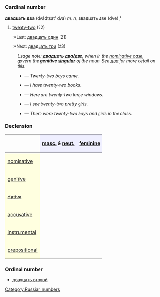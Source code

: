 =={{ru}}==
[[Category:Russian numbers]]
=== Cardinal number ===
'''[[двадцать]] [[два]]''' (dvádtsat’ dva) ''m, n'', двадцать [[две]] (dve) ''f''

#[[twenty-two]] (22)
#:*Last: [[двадцать один]] (21)
#:*Next: [[двадцать три]] (23)

:''Usage note: '''''двадцать два/две''''', when in the [[nominative case]], govern the '''genitive [[singular]]''' of the noun. See [[два]] for more detail on this.''
:*{{Unicode|Два́дцать два [[мальчик|ма́льчика]] [[приходить|пришли́]]}} — ''Twenty-two boys came.''
:*{{Unicode|[[У]] [[я|меня́]] [[быть|есть]] два́дцать две [[книга|кни́ги]]}} — ''I have twenty-two books.''
:*{{Unicode|[[Здесь]] два́дцать два [[большой|большы́х]] [[окно|окна́]]}} — ''Here are twenty-two large windows.''
:*{{Unicode|[[Я]] [[видеть|ви́жу]] два́дцать двух [[красивый|краси́вых]] [[девушка|де́вушек]]}} — ''I see twenty-two pretty girls.''
:*{{Unicode|[[В]] [[класс|кла́ссе]] [[быть|бы́ло]] два́дцать два [[мальчик|ма́льчика]] [[и]] [[девочка|де́вочки]]}} — ''There were twenty-two boys and girls in the class.''

===Declension===
{| border="1" cellpadding="4" cellspacing="0"
!
! style="background-color: #EFEFFF" align="center"|[[masculine|masc.]] & [[neuter|neut.]]
! style="background-color: #EFEFFF" align="center"|[[feminine]]
|-
! style="background-color: #FFFFE0" align="left"|[[nominative case|nominative]]
| align="center"|{{Unicode|два́дцать два}}
| align="center"|{{Unicode|два́дцать две}}
|-
! style="background-color: #FFFFE0" align="left"|[[genitive case|genitive]]
| align="center"|{{Unicode|два́дцать двух}}
| align="center"|{{Unicode|два́дцать двух}}
|-
! style="background-color: #FFFFE0" align="left"|[[dative case|dative]]
| align="center"|{{Unicode|два́дцать двум}}
| align="center"|{{Unicode|два́дцать двум}}
|-
! style="background-color: #FFFFE0" align="left"|[[accusative case|accusative]]
| align="center"|{{Unicode|два́дцать два, ∼ двух}}
| align="center"|{{Unicode|два́дцать две, ∼ двух}}
|-
! style="background-color: #FFFFE0" align="left"|[[instrumental case|instrumental]]
| align="center"|{{Unicode|два́дцать двумя́}}
| align="center"|{{Unicode|два́дцать двумя́}}
|-
! style="background-color: #FFFFE0" align="left"|[[prepositional case|prepositional]]
| align="center"|{{Unicode|о два́дцать двух}}
| align="center"|{{Unicode|о два́дцать двух}}
|}

===Ordinal number===
*[[двадцать второй]]